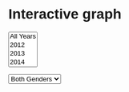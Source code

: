 # Interactive graph

<style>
  * {
    font-family: sans-serif;
  }
</style> 

<div id="plot">
</div>

<select id="yearSelect" multiple>
  <option value="All">All Years</option>
  <option value="2012">2012</option>
  <option value="2013">2013</option>
  <option value="2014">2014</option>
  <option value="2015">2015</option>
  <option value="2016">2016</option>
  <option value="2017">2017</option>
  <option value="2018">2018</option>
  <option value="2019">2019</option>
  <option value="2020">2020</option>
  <option value="2021">2021</option>
</select>

<select id="genderSelect">
  <option value="All">Both Genders</option>
  <option value="male">Male</option>
  <option value="female">Female</option>
</select>

<script src="https://cdn.jsdelivr.net/npm/d3@7"></script>
<script src="scripts/myscript.js"></script>
